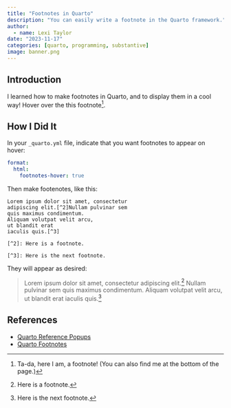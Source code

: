 ```yaml
---
title: "Footnotes in Quarto"
description: "You can easily write a footnote in the Quarto framework."
author:
  - name: Lexi Taylor
date: "2023-11-17"
categories: [quarto, programming, substantive]
image: banner.png
---
```


## Introduction

I learned how to make footnotes in Quarto, and to display them in a cool way! Hover over the this footnote[^1].

[^1]: Ta-da, here I am, a footnote!  (You can also find me at the bottom of the page.)

## How I Did It

In your `_quarto.yml` file, indicate that you want footnotes to appear on hover:

```.yml
format:
  html:
    footnotes-hover: true
```

Then make footenotes, like this:

```
Lorem ipsum dolor sit amet, consectetur 
adipiscing elit.[^2]Nullam pulvinar sem 
quis maximus condimentum. 
Aliquam volutpat velit arcu, 
ut blandit erat 
iaculis quis.[^3]

[^2]: Here is a footnote.

[^3]: Here is the next footnote.
```

They will appear as desired:

>Lorem ipsum dolor sit amet, consectetur adipiscing elit.[^2]
Nullam pulvinar sem quis maximus condimentum. Aliquam volutpat velit arcu, ut blandit erat iaculis quis.[^3]

[^2]: Here is a footnote.

[^3]: Here is the next footnote.

## References

* [Quarto Reference Popups](https://quarto.org/docs/output-formats/html-basics.html#reference-popups)
* [Quarto Footnotes](https://quarto.org/docs/authoring/footnotes-and-citations.html)
